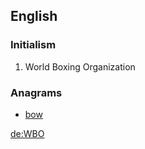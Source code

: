 ==English==

===Initialism===
{{rfc-header|Initialism}}
{{head|en|initialism}}
# World Boxing Organization

===Anagrams===
* [[bow#English|bow]] 

[[de:WBO]]